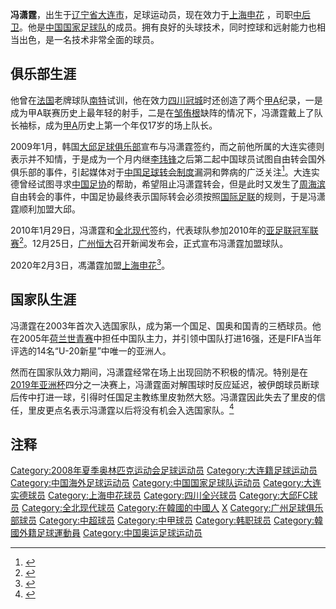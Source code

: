 {{noteta|G1=足球}}{{Football player infobox
| playername = 冯潇霆
| image = [[File:Feng_Xiaoting.jpg|250px]]
| fullname = 冯潇霆
| nickname = 婷婷，婷哥， 瀟灑霆
| height = {{height|m=1.87}} 
| dateofbirth = {{birth date and age|1985|10|22}} 
| cityofbirth = [[辽宁省|辽宁省]][[大连市|大连市]] 
| countryofbirth = {{CHN}}
| currentclub = {{flagicon|CHN}} [[上海申花|上海申花]] 
| clubnumber = 35
| position = [[后卫_(足球)|后卫]] 
| youthyears = 
| youthclubs = 
| years = 2003–2004<br/>2005–2008<br/>2009<br/>2010<br/>2011–2020<br/>2020<br/>2021–
| clubs = [[四川冠城|四川冠城]]<br/> [[大连实德|大连实德]]<br/> [[大邱足球俱乐部|大邱FC]]<br/> [[全北现代汽车|全北现代]]<br/> [[广州恒大足球俱乐部|广州恒大]]<br/> → [[上海绿地申花|上海绿地申花]]（外租）<br/> [[上海申花足球俱乐部|上海申花]]
| caps(goals) =  35 (2)<br/> 35 (0)<br/> 19 (0) <br/> 11 (0)<br />305 (6)<br />13 (0)<br/> 11 (0)
| nationalyears = 2004–2019
| nationalteam =  {{fb|CHN}}
| nationalcaps(goals) = 76 (1)
| pcupdate = 2021年7月8日
| ntupdate = 2021年7月8日
}}
'''冯潇霆'''{{BD|1985年|10月22日|||F}}，出生于[[辽宁省|辽宁省]][[大连市|大连市]]，足球运动员，现在效力于[[上海申花|上海申花]] ，司职[[后卫_(足球)|中后卫]]。他是[[中国国家足球队|中国国家足球队]]的成员。拥有良好的头球技术，同时控球和远射能力也相当出色，是一名技术非常全面的球员。

==俱乐部生涯==

他曾在[[法国|法国]]老牌球队[[南特足球俱乐部|南特]]试训，他在效力[[四川冠城|四川冠城]]时还创造了两个[[甲A|甲A]]纪录，一是成为甲A联赛历史上最年轻的射手，二是在[[邹侑根|邹侑根]]缺阵的情况下，冯潇霆戴上了队长袖标，成为[[甲A|甲A]]历史上第一个年仅17岁的场上队长。

2009年1月，韩国[[大邱足球俱乐部|大邱足球俱乐部]]宣布与冯潇霆签约，而之前他所属的大连实德则表示并不知情，于是成为一个月内继[[李玮锋|李玮锋]]之后第二起中国球员试图自由转会国外俱乐部的事件，引起媒体对于[[中国足球转会制度|中国足球转会制度]]漏洞和弊病的广泛关注<ref>{{cite news|url=http://sports.sina.com.cn/g/2009-01-23/19134186535.shtml|title=国内自由人政策为何不符FIFA规定 冯潇霆留洋合法|publisher=新浪体育|date=2009-01-23|accessdate=2009-01-23|archive-date=2009-01-26|archive-url=https://web.archive.org/web/20090126032257/http://sports.sina.com.cn/g/2009-01-23/19134186535.shtml|dead-url=no}}</ref>。大连实德曾经试图寻求[[中国足协|中国足协]]的帮助，希望阻止冯潇霆转会，但是此时又发生了[[周海滨|周海滨]]自由转会的事件，中国足协最终表示国际转会必须按照[[国际足联|国际足联]]的规则，于是冯潇霆顺利加盟大邱。

2010年1月29日，冯潇霆和[[全北现代汽车|全北现代]]签约，代表球队参加2010年的[[2010年亚足联冠军联赛|亚足联冠军联赛]]<ref>{{cite news|url=http://sports.sina.com.cn/g/2010-01-29/13474815951.shtml|title=冯潇霆已完成签约全北现代 将披15号征战亚冠联赛|publisher=新浪体育|date=2010-01-29|accessdate=2010-01-31|archive-date=2010-02-03|archive-url=https://web.archive.org/web/20100203191759/http://sports.sina.com.cn/g/2010-01-29/13474815951.shtml|dead-url=no}}</ref>。12月25日，[[广州恒大足球俱乐部|广州恒大]]召开新闻发布会，正式宣布冯潇霆加盟球队。

2020年2月3日，馮瀟霆加盟[[上海申花|上海申花]]<ref>{{cite news |title=上海申花官方宣布与恒大协商一致 冯潇霆正式加盟 |url=https://sports.sina.com.cn/china/j/2020-02-03/doc-iimxyqvy9890160.shtml |accessdate=2020-02-03 |archive-date=2020-02-03 |archive-url=https://web.archive.org/web/20200203113404/https://sports.sina.com.cn/china/j/2020-02-03/doc-iimxyqvy9890160.shtml |dead-url=no }}</ref>。

==国家队生涯==

冯潇霆在2003年首次入选国家队，成为第一个国足、国奥和国青的三栖球员。他在2005年[[2005年U20世界盃足球賽|荷兰世青赛]]中担任中国队主力，并引领中国队打进16强，还是FIFA当年评选的14名“U-20新星”中唯一的亚洲人。

然而在国家队效力期间，冯潇霆经常在场上出现回防不积极的情况。特别是在[[2019年亚洲杯|2019年亚洲杯]]四分之一决赛上，冯潇霆面对解围球时反应延迟，被伊朗球员断球后传中打进一球，引得时任国足主教练里皮勃然大怒。冯潇霆因此失去了里皮的信任，里皮更点名表示冯潇霆以后将没有机会入选国家队。<ref>{{cite news |title=里皮：冯潇霆将永远告别国家队！只因他有一个“死穴” |url=http://www.ppsport.com/article/news/672135.html |accessdate=2019-09-05 |publisher=PP体育 |date=2019-09-05 |archive-date=2019-09-05 |archive-url=https://web.archive.org/web/20190905043843/http://www.ppsport.com/article/news/672135.html |dead-url=no }}</ref>

== 注释 ==

{{Reflist|2}}

{{2011年中超分类名单广州}}
{{2012年中超分类名单广州恒大}}
{{2013年中超分类名单广州恒大}}
{{2014年中超分类名单广州恒大}}
{{2015年中超分类名单广州恒大}}
{{2016年中超分类名单广州恒大}}
{{2017年中超分类名单广州恒大}}
{{2018年中超分类名单广州恒大}}
{{2019年中超分类名单广州恒大}}
{{2020年中超分类名单上海绿地申花}}
{{2006年亚运会男子足球中国参赛名单}}
{{2008年奥运会男子足球中国参赛名单}}
{{2019年亚洲杯足球赛中国参赛名单}}
{{2015年中国足球超级联赛最佳阵容}}
{{2016年中国足球超级联赛最佳阵容}}
{{2017年中国足球超级联赛最佳阵容}}

{{DEFAULTSORT:FENG Xiaoting}}
[[Category:2008年夏季奥林匹克运动会足球运动员|Category:2008年夏季奥林匹克运动会足球运动员]]
[[Category:大连籍足球运动员|Category:大连籍足球运动员]]
[[Category:中国海外足球运动员|Category:中国海外足球运动员]]
[[Category:中国国家足球队运动员|Category:中国国家足球队运动员]]
[[Category:大连实德球员|Category:大连实德球员]]
[[Category:上海申花球员|Category:上海申花球员]]
[[Category:四川全兴球员|Category:四川全兴球员]]
[[Category:大邱FC球员|Category:大邱FC球员]]
[[Category:全北现代球员|Category:全北现代球员]]
[[Category:在韓國的中國人|Category:在韓國的中國人]]
[[Category:冯姓|X]]
[[Category:广州足球俱乐部球员|Category:广州足球俱乐部球员]]
[[Category:中超球员|Category:中超球员]]
[[Category:中甲球员|Category:中甲球员]]
[[Category:韩职球员|Category:韩职球员]]
[[Category:韓國外籍足球運動員|Category:韓國外籍足球運動員]]
[[Category:中国奥运足球运动员|Category:中国奥运足球运动员]]